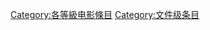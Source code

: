 {{Articles by Quality|topic=电影|project=电影|format=toc}}
{{Wikipedia category}}
{{emptycat}}
{{catmore1|[[Wikipedia:电影专题|Wikipedia:电影专题]]}}
{{CategoryTOC}}
[[Category:各等級电影條目|Category:各等級电影條目]]
[[Category:文件级条目|Category:文件级条目]]